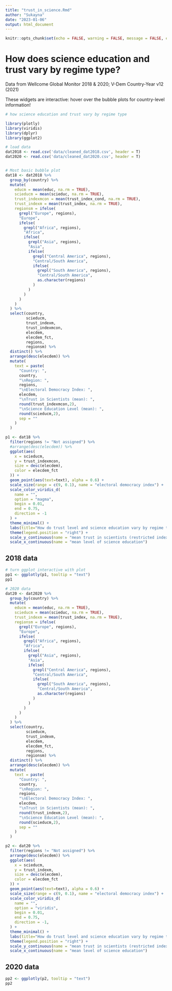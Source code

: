 ```yaml
---
title: "trust_in_science.Rmd"
author: "Sukayna"
date: "2023-01-06"
output: html_document
---
```


```r
knitr::opts_chunk$set(echo = FALSE, warning = FALSE, message = FALSE, error = FALSE)
```

# How does science education and trust vary by regime type?

Data from Wellcome Global Monitor 2018 & 2020; V-Dem Country-Year v12 (2021)

These widgets are interactive: hover over the bubble plots for country-level information!

```r
# how science education and trust vary by regime type

library(plotly)
library(viridis)
library(dplyr)
library(ggplot2)

# load data
dat2018 <- read.csv('data/cleaned_dat2018.csv', header = T)
dat2020 <- read.csv('data/cleaned_dat2020.csv', header = T)


# Most basic bubble plot
dat18 <- dat2018 %>%
  group_by(country) %>%
  mutate(
    educm = mean(educ, na.rm = TRUE),
    scieducm = mean(scieduc, na.rm = TRUE),
    trust_indexmcon = mean(trust_index_cond, na.rm = TRUE),
    trust_indexm = mean(trust_index, na.rm = TRUE),
    regionsm = ifelse(
      grepl("Europe", regions),
      "Europe",
      ifelse(
        grepl("Africa", regions),
        "Africa",
        ifelse(
          grepl("Asia", regions),
          "Asia",
          ifelse(
            grepl("Central America", regions),
            "Central/South America",
            ifelse(
              grepl("South America", regions),
              "Central/South America",
              as.character(regions)
            )
          )
        )
      )
    )
  ) %>%
  select(country,
         scieducm,
         trust_indexm,
         trust_indexmcon,
         elecdem,
         elecdem_fct,
         regions,
         regionsm) %>%
  distinct() %>%
  arrange(desc(elecdem)) %>% 
  mutate(
    text = paste(
      "Country: ",
      country,
      "\nRegion: ",
      regions,
      "\nElectoral Democracy Index: ",
      elecdem,
      "\nTrust in Scientists (mean): ",
      round(trust_indexmcon,2),
      "\nScience Education Level (mean): ",
      round(scieducm,2),
      sep = ""
    )
  )

p1 <- dat18 %>%
  filter(regions != "Not assigned") %>%
  #arrange(desc(elecdem)) %>% 
  ggplot(aes(
    x = scieducm,
    y = trust_indexmcon,
    size = desc(elecdem),
    color = elecdem_fct
  )) +
  geom_point(aes(text=text), alpha = 0.6) +
  scale_size(range = c(9, 0.1), name = "electoral democracy index") +
  scale_color_viridis_d(
    name = "",
    option = "magma",
    begin = 0.01,
    end = 0.75,
    direction = -1
  ) +
  theme_minimal() +
  labs(title="How do trust level and science education vary by regime type in 2018?") +
  theme(legend.position = "right") +
  scale_y_continuous(name = "mean trust in scientists (restricted index)") +
  scale_x_continuous(name = "mean level of science education")

```

## 2018 data

```r

# turn ggplot interactive with plot
pp1 <- ggplotly(p1, tooltip = "text")
pp1
```

```r

# 2020 data
dat20 <- dat2020 %>%
  group_by(country) %>%
  mutate(
    educm = mean(educ, na.rm = TRUE),
    scieducm = mean(scieduc, na.rm = TRUE),
    trust_indexm = mean(trust_index, na.rm = TRUE),
    regionsm = ifelse(
      grepl("Europe", regions),
      "Europe",
      ifelse(
        grepl("Africa", regions),
        "Africa",
        ifelse(
          grepl("Asia", regions),
          "Asia",
          ifelse(
            grepl("Central America", regions),
            "Central/South America",
            ifelse(
              grepl("South America", regions),
              "Central/South America",
              as.character(regions)
            )
          )
        )
      )
    )
  ) %>%
  select(country,
         scieducm,
         trust_indexm,
         elecdem,
         elecdem_fct,
         regions,
         regionsm) %>%
  distinct() %>%
  arrange(desc(elecdem)) %>% 
  mutate(
    text = paste(
      "Country: ",
      country,
      "\nRegion: ",
      regions,
      "\nElectoral Democracy Index: ",
      elecdem,
      "\nTrust in Scientists (mean): ",
      round(trust_indexm,2),
      "\nScience Education Level (mean): ",
      round(scieducm,2),
      sep = ""
    )
  )

p2 <- dat20 %>%
  filter(regions != "Not assigned") %>%
  arrange(desc(elecdem)) %>% 
  ggplot(aes(
    x = scieducm,
    y = trust_indexm,
    size = desc(elecdem),
    color = elecdem_fct
  )) +
  geom_point(aes(text=text), alpha = 0.6) +
  scale_size(range = c(9, 0.1), name = "electoral democracy index") +
  scale_color_viridis_d(
    name = "",
    option = "viridis",
    begin = 0.01,
    end = 0.75,
    direction = -1,
  ) +
  theme_minimal() +
  labs(title="How do trust level and science education vary by regime type in 2020?") +
  theme(legend.position = "right") +
  scale_y_continuous(name = "mean trust in scientists (restricted index)") +
  scale_x_continuous(name = "mean level of science education")

```

## 2020 data

```r
pp2 <- ggplotly(p2, tooltip = "text")
pp2

```





